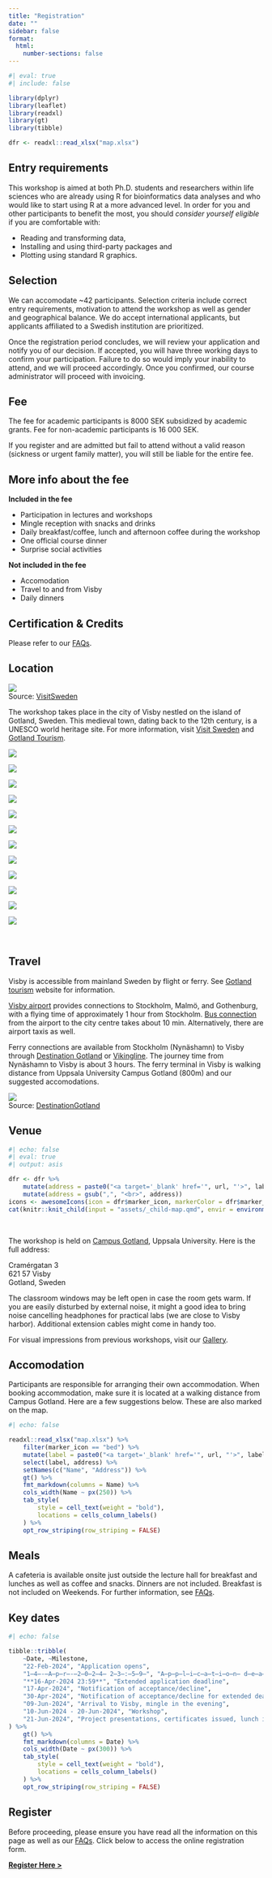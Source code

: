 ```yaml
---
title: "Registration"
date: ""
sidebar: false
format:
  html:
    number-sections: false
---
```


```r
#| eval: true
#| include: false

library(dplyr)
library(leaflet)
library(readxl)
library(gt)
library(tibble)

dfr <- readxl::read_xlsx("map.xlsx")
```

## Entry requirements

This workshop is aimed at both Ph.D. students and researchers within life sciences who are already using R for bioinformatics data analyses and who would like to start using R at a more advanced level. In order for you and other participants to benefit the most, you should *consider yourself eligible* if you are comfortable with:

- Reading and transforming data, 
- Installing and using third-party packages and 
- Plotting using standard R graphics.

## Selection

We can accomodate ~42 participants. Selection criteria include correct entry requirements, motivation to attend the workshop as well as gender and geographical balance. We do accept international applicants, but applicants affiliated to a Swedish institution are prioritized.

Once the registration period concludes, we will review your application and notify you of our decision. If accepted, you will have three working days to confirm your participation. Failure to do so would imply your inability to attend, and we will proceed accordingly. Once you confirmed, our course administrator will proceed with invoicing.

## Fee

The fee for academic participants is [8000 SEK]{.badge .badge-primary} subsidized by academic grants. Fee for non-academic participants is 16 000 SEK.

::: {.callout-warning}
If you register and are admitted but fail to attend without a valid reason (sickness or urgent family matter), you will still be liable for the entire fee.
:::

::: {.callout-note}

## More info about the fee

**Included in the fee**

- Participation in lectures and workshops
- Mingle reception with snacks and drinks
- Daily breakfast/coffee, lunch and afternoon coffee during the workshop
- One official course dinner
- Surprise social activities

**Not included in the fee**

- Accomodation
- Travel to and from Visby
- Daily dinners

:::

## Certification & Credits

Please refer to our [FAQs](home_faq.html).

## Location

![](assets/images/visby.jpg)  
[Source: [VisitSweden](https://visitsweden.com/where-to-go/southern-sweden/gotland/visby/)]{.small}

The workshop takes place in the city of Visby nestled on the island of Gotland, Sweden. This medieval town, dating back to the 12th century, is a UNESCO world heritage site. For more information, visit [Visit Sweden](https://visitsweden.com/where-to-go/southern-sweden/gotland/visby/) and [Gotland Tourism](https://gotland.com/).

::: {.raukr-gallery-parent}
::: {.raukr-gallery-child}
![](assets/images/gotland/a.jpg){group="gotland"}
:::
::: {.raukr-gallery-child}
![](assets/images/gotland/b.jpg){group="gotland"}
:::
::: {.raukr-gallery-child}
![](assets/images/gotland/c.jpg){group="gotland"}
:::
::: {.raukr-gallery-child}
![](assets/images/gotland/d.jpg){group="gotland"}
:::
::: {.raukr-gallery-child}
![](assets/images/gotland/f.jpg){group="gotland"}
:::
::: {.raukr-gallery-child}
![](assets/images/gotland/g.jpg){group="gotland"}
:::
::: {.raukr-gallery-child}
![](assets/images/gotland/h.jpg){group="gotland"}
:::
::: {.raukr-gallery-child}
![](assets/images/gotland/i.jpg){group="gotland"}
:::
::: {.raukr-gallery-child}
![](assets/images/gotland/j.jpg){group="gotland"}
:::
::: {.raukr-gallery-child}
![](assets/images/gotland/k.jpg){group="gotland"}
:::
::: {.raukr-gallery-child}
![](assets/images/gotland/l.jpg){group="gotland"}
:::
::: {.raukr-gallery-child}
![](assets/images/gotland/m.jpg){group="gotland"}
:::
:::

<br>

## Travel

Visby is accessible from mainland Sweden by flight or ferry. See [Gotland tourism](https://gotland.com/resa-hit-runt/) website for information.

[Visby airport](https://www.swedavia.com/visby/) provides connections to Stockholm, Malmö, and Gothenburg, with a flying time of approximately 1 hour from Stockholm. [Bus connection](https://www.swedavia.com/visby/bus/) from the airport to the city centre takes about 10 min. Alternatively, there are airport taxis as well.

Ferry connections are available from Stockholm (Nynäshamn) to Visby through [Destination Gotland](https://www.destinationgotland.se/) or [Vikingline](https://www.vikingline.se). The journey time from Nynäshamn to Visby is about 3 hours. The ferry terminal in Visby is walking distance from Uppsala University Campus Gotland (800m) and our suggested accomodations.

![](assets/images/destination-gotland.jpg)  
[Source: [DestinationGotland](https://www.destinationgotland.se/)]{.small}

## Venue

```r
#| echo: false
#| eval: true
#| output: asis

dfr <- dfr %>%
    mutate(address = paste0("<a target='_blank' href='", url, "'>", label, "</a>,", address)) %>%
    mutate(address = gsub(",", "<br>", address))
icons <- awesomeIcons(icon = dfr$marker_icon, markerColor = dfr$marker_colour, iconColor = "#FFFFFF", library = "fa")
cat(knitr::knit_child(input = "assets/_child-map.qmd", envir = environment(), quiet = TRUE))
```

<br>

The workshop is held on [Campus Gotland](http://www.campusgotland.uu.se/), Uppsala University. Here is the full address:

::: {.large}

Cramérgatan 3  
621 57 Visby  
Gotland, Sweden  

:::

::: {.callout-note}
The classroom windows may be left open in case the room gets warm. If you are easily disturbed by external noise, it might a good idea to bring noise cancelling headphones for practical labs (we are close to Visby harbor). Additional extension cables might come in handy too.
:::

For visual impressions from previous workshops, visit our [Gallery](home_gallery.html).

## Accomodation

Participants are responsible for arranging their own accommodation. When booking accommodation, make sure it is located at a walking distance from Campus Gotland. Here are a few suggestions below. These are also marked on the map.

::: {.grid}
::: {.g-col-10}

```r
#| echo: false

readxl::read_xlsx("map.xlsx") %>%
    filter(marker_icon == "bed") %>%
    mutate(label = paste0("<a target='_blank' href='", url, "'>", label, "</a>")) %>%
    select(label, address) %>%
    setNames(c("Name", "Address")) %>%
    gt() %>%
    fmt_markdown(columns = Name) %>%
    cols_width(Name ~ px(250)) %>%
    tab_style(
        style = cell_text(weight = "bold"),
        locations = cells_column_labels()
    ) %>%
    opt_row_striping(row_striping = FALSE)
```

:::
:::

## Meals

A cafeteria is available onsite just outside the lecture hall for breakfast and lunches as well as coffee and snacks. Dinners are not included. Breakfast is not included on Weekends. For further information, see [FAQs](home_faq.html).

## Key dates

::: {.grid}
::: {.g-col-10}

```r
#| echo: false

tibble::tribble(
    ~Date, ~Milestone,
    "22-Feb-2024", "Application opens",
    "1̶4̶-̶A̶p̶r̶-̶2̶0̶2̶4̶ 2̶3̶:̶5̶9̶", "A̶p̶p̶l̶i̶c̶a̶t̶i̶o̶n̶ d̶e̶a̶d̶l̶i̶n̶e̶",
    "**16-Apr-2024 23:59**", "Extended application deadline",
    "17-Apr-2024", "Notification of acceptance/decline",
    "30-Apr-2024", "Notification of acceptance/decline for extended deadline",
    "09-Jun-2024", "Arrival to Visby, mingle in the evening",
    "10-Jun-2024 - 20-Jun-2024", "Workshop",
    "21-Jun-2024", "Project presentations, certificates issued, lunch included",
) %>%
    gt() %>%
    fmt_markdown(columns = Date) %>%
    cols_width(Date ~ px(300)) %>%
    tab_style(
        style = cell_text(weight = "bold"),
        locations = cells_column_labels()
    ) %>%
    opt_row_striping(row_striping = FALSE)
```

:::
:::

## Register

Before proceeding, please ensure you have read all the information on this page as well as our [FAQs](home_faq.html). Click below to access the online registration form.

[[**Register Here >**]{.btn .btn-primary .large}](https://nbis.typeform.com/RaukR2024)
